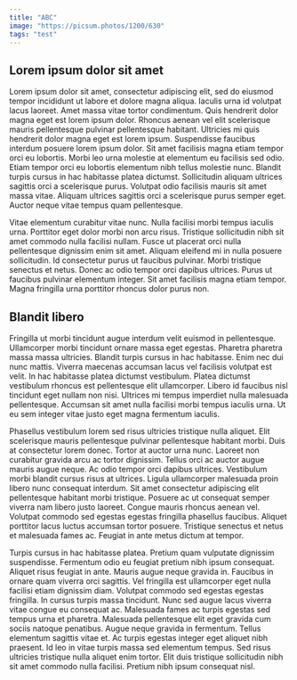 ```yaml
---
title: "ABC"
image: "https://picsum.photos/1200/630"
tags: "test"
---
```


## Lorem ipsum dolor sit amet

Lorem ipsum dolor sit amet, consectetur adipiscing elit, sed do eiusmod tempor incididunt ut labore et dolore magna aliqua. 
Iaculis urna id volutpat lacus laoreet. Amet massa vitae tortor condimentum. Quis hendrerit dolor magna eget est lorem ipsum dolor. 
Rhoncus aenean vel elit scelerisque mauris pellentesque pulvinar pellentesque habitant. 
Ultricies mi quis hendrerit dolor magna eget est lorem ipsum. Suspendisse faucibus interdum posuere lorem ipsum dolor. Sit amet facilisis magna etiam tempor orci eu lobortis. 
Morbi leo urna molestie at elementum eu facilisis sed odio. 
Etiam tempor orci eu lobortis elementum nibh tellus molestie nunc. Blandit turpis cursus in hac habitasse platea dictumst. 
Sollicitudin aliquam ultrices sagittis orci a scelerisque purus. Volutpat odio facilisis mauris sit amet massa vitae. 
Aliquam ultrices sagittis orci a scelerisque purus semper eget. Auctor neque vitae tempus quam pellentesque.

Vitae elementum curabitur vitae nunc. 
Nulla facilisi morbi tempus iaculis urna. Porttitor eget dolor morbi non arcu risus. 
Tristique sollicitudin nibh sit amet commodo nulla facilisi nullam. Fusce ut placerat orci nulla pellentesque dignissim enim sit amet. 
Aliquam eleifend mi in nulla posuere sollicitudin. Id consectetur purus ut faucibus pulvinar. Morbi tristique senectus et netus. 
Donec ac odio tempor orci dapibus ultrices. Purus ut faucibus pulvinar elementum integer. Sit amet facilisis magna etiam tempor. 
Magna fringilla urna porttitor rhoncus dolor purus non.

## Blandit libero

Fringilla ut morbi tincidunt augue interdum velit euismod in pellentesque. Ullamcorper morbi tincidunt ornare massa eget egestas. 
Pharetra pharetra massa massa ultricies. Blandit turpis cursus in hac habitasse. Enim nec dui nunc mattis. Viverra maecenas accumsan lacus vel facilisis volutpat est velit. 
In hac habitasse platea dictumst vestibulum. Platea dictumst vestibulum rhoncus est pellentesque elit ullamcorper. Libero id faucibus nisl tincidunt eget nullam non nisi. 
Ultrices mi tempus imperdiet nulla malesuada pellentesque. Accumsan sit amet nulla facilisi morbi tempus iaculis urna. Ut eu sem integer vitae justo eget magna fermentum iaculis.

Phasellus vestibulum lorem sed risus ultricies tristique nulla aliquet. Elit scelerisque mauris pellentesque pulvinar pellentesque habitant morbi. 
Duis at consectetur lorem donec. Tortor at auctor urna nunc. Laoreet non curabitur gravida arcu ac tortor dignissim. Tellus orci ac auctor augue mauris augue neque. 
Ac odio tempor orci dapibus ultrices. Vestibulum morbi blandit cursus risus at ultrices. Ligula ullamcorper malesuada proin libero nunc consequat interdum. 
Sit amet consectetur adipiscing elit pellentesque habitant morbi tristique. Posuere ac ut consequat semper viverra nam libero justo laoreet. Congue mauris rhoncus aenean vel. 
Volutpat commodo sed egestas egestas fringilla phasellus faucibus. Aliquet porttitor lacus luctus accumsan tortor posuere. Tristique senectus et netus et malesuada fames ac. 
Feugiat in ante metus dictum at tempor.

Turpis cursus in hac habitasse platea. Pretium quam vulputate dignissim suspendisse. Fermentum odio eu feugiat pretium nibh ipsum consequat. Aliquet risus feugiat in ante. 
Mauris augue neque gravida in. Faucibus in ornare quam viverra orci sagittis. Vel fringilla est ullamcorper eget nulla facilisi etiam dignissim diam. 
Volutpat commodo sed egestas egestas fringilla. In cursus turpis massa tincidunt. Nunc sed augue lacus viverra vitae congue eu consequat ac. 
Malesuada fames ac turpis egestas sed tempus urna et pharetra. Malesuada pellentesque elit eget gravida cum sociis natoque penatibus. Augue neque gravida in fermentum. 
Tellus elementum sagittis vitae et. Ac turpis egestas integer eget aliquet nibh praesent. Id leo in vitae turpis massa sed elementum tempus. 
Sed risus ultricies tristique nulla aliquet enim tortor. Elit duis tristique sollicitudin nibh sit amet commodo nulla facilisi. Pretium nibh ipsum consequat nisl.
